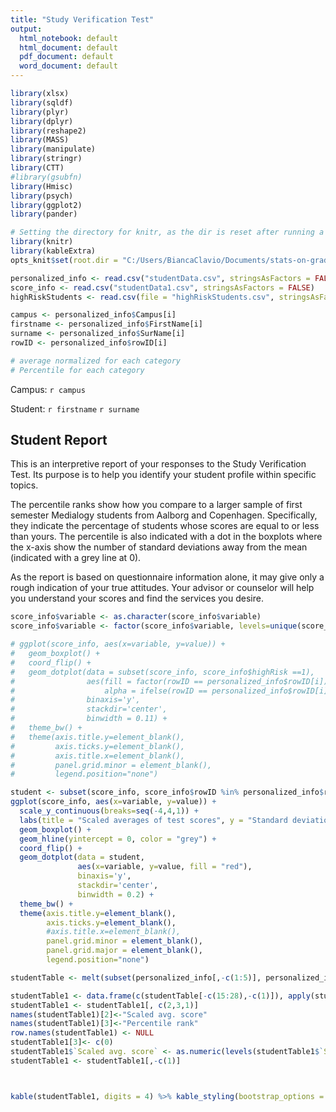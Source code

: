 ```yaml
---
title: "Study Verification Test"
output:
  html_notebook: default
  html_document: default
  pdf_document: default
  word_document: default
---
```

 
 
```r
library(xlsx)
library(sqldf)
library(plyr)
library(dplyr)
library(reshape2)
library(MASS)
library(manipulate)
library(stringr)
library(CTT)
#library(gsubfn)
library(Hmisc)
library(psych)
library(ggplot2)
library(pander)

# Setting the directory for knitr, as the dir is reset after running a code chunk.
library(knitr)
library(kableExtra)
opts_knit$set(root.dir = "C:/Users/BiancaClavio/Documents/stats-on-grades/docs")
```


 
```r
personalized_info <- read.csv("studentData.csv", stringsAsFactors = FALSE)
score_info <- read.csv("studentData1.csv", stringsAsFactors = FALSE)
highRiskStudents <- read.csv(file = "highRiskStudents.csv", stringsAsFactors = FALSE)

campus <- personalized_info$Campus[i]
firstname <- personalized_info$FirstName[i]
surname <- personalized_info$SurName[i]
rowID <- personalized_info$rowID[i]

# average normalized for each category
# Percentile for each category
```

Campus: `r campus`

Student: `r firstname` `r surname`

## Student Report

This is an interpretive report of your responses to the Study Verification Test. Its purpose is to help you identify your student profile within specific topics. 

The percentile ranks show how you compare to a larger sample of first semester Medialogy students from Aalborg and Copenhagen. Specifically, they indicate the percentage of students whose scores are equal to or less than yours. The percentile is also indicated with a dot in the boxplots where the x-axis show the number of standard deviations away from the mean (indicated with a grey line at 0).

As the report is based on questionnaire information alone, it may give only a rough indication of your true attitudes. Your advisor or counselor will help you understand your scores and find the services you desire.




```r
score_info$variable <- as.character(score_info$variable)
score_info$variable <- factor(score_info$variable, levels=unique(score_info$variable))

# ggplot(score_info, aes(x=variable, y=value)) +
#   geom_boxplot() + 
#   coord_flip() +
#   geom_dotplot(data = subset(score_info, score_info$highRisk ==1), 
#                aes(fill = factor(rowID == personalized_info$rowID[i]), 
#                    alpha = ifelse(rowID == personalized_info$rowID[i], 1, 0)), 
#                binaxis='y',
#                stackdir='center', 
#                binwidth = 0.11) +
#   theme_bw() + 
#   theme(axis.title.y=element_blank(),
#         axis.ticks.y=element_blank(),
#         axis.title.x=element_blank(),
#         panel.grid.minor = element_blank(),
#         legend.position="none")

student <- subset(score_info, score_info$rowID %in% personalized_info$rowID[i])
ggplot(score_info, aes(x=variable, y=value)) +
  scale_y_continuous(breaks=seq(-4,4,1)) +
  labs(title = "Scaled averages of test scores", y = "Standard deviations from the mean") +
  geom_boxplot() +
  geom_hline(yintercept = 0, color = "grey") +
  coord_flip() +
  geom_dotplot(data = student,
               aes(x=variable, y=value, fill = "red"),
               binaxis='y',
               stackdir='center',
               binwidth = 0.2) +
  theme_bw() +
  theme(axis.title.y=element_blank(),
        axis.ticks.y=element_blank(),
        #axis.title.x=element_blank(),
        panel.grid.minor = element_blank(),
        panel.grid.major = element_blank(),
        legend.position="none")

```



```r
studentTable <- melt(subset(personalized_info[,-c(1:5)], personalized_info$rowID %in% personalized_info$rowID[i]))

studentTable1 <- data.frame(c(studentTable[-c(15:28),-c(1)]), apply(studentTable[-c(1:14), ], 2, rev))
studentTable1 <- studentTable1[, c(2,3,1)]
names(studentTable1)[2]<-"Scaled avg. score"
names(studentTable1)[3]<-"Percentile rank"
row.names(studentTable1) <- NULL
studentTable1[3]<- c(0)
studentTable1$`Scaled avg. score` <- as.numeric(levels(studentTable1$`Scaled avg. score`))[studentTable1$`Scaled avg. score`]
studentTable1 <- studentTable1[,-c(1)]



kable(studentTable1, digits = 4) %>% kable_styling(bootstrap_options = "striped", full_width = F)

```




 
